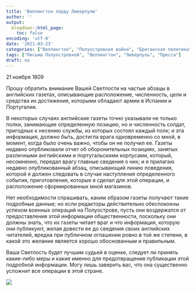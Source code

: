 ```yaml
---
title: 'Веллингтон лорду Ливерпулю'
author: ''
output:
  blogdown::html_page:
    toc: false
encoding: 'utf-8'   
date: '2021-03-23'
categories: ["Веллингтон", "Полуостровная война", "Британская политика"]
tags: ["Письма Полуостровной", "Веллингтон", "Ливерпуль", "Пресса"]
draft: no
---
```

21 ноября 1809

Прошу обратить внимание Вашей Светлости на частые абзацы в английских газетах, описывающие расположение, численность, цели и средства их достижения, которыми обладают армии в Испании и Португалии.

В некоторых случаях английские газеты точно указывали не только полки, занимающие определенную позицию, но и численность солдат, пригодных к несению службы, из которых состоял каждый полк; и эта информация, должно быть, достигла врага одновременно со мной, в момент, когда было очень важно, чтобы он не получил ее.
<!--more-->
Газеты недавно опубликовали отчет об оборонительных позициях, занятых различными английскими и португальскими корпусами, который, несомненно, передал врагу главные сведения о них; и я прилагаю недавно опубликованный абзац, описывающий линию поведения, которой я должен следовать в случае наступления определенного события, приготовления, которые я сделал для этой операции, и расположение сформированных мной магазинов.

Нет необходимости спрашивать, каким образом газеты получают такие подробные данные; но если редакторы действительно обеспокоены успехом военных операций на Полуострове, пусть они воздержатся от предоставления этой информации общественности, поскольку они должны знать, что их газеты читает враг и что информация, которую они публикуют, желая довести ее до сведения своих английских читателей, вредна при публичном оглашении ровно в той же степени, в какой это желание является хорошо обоснованным и правильным.

Ваша Светлость будет лучшим судьей в оценке, следует ли принять какие-либо меры и какие именно для предотвращения публикации этой подробной информации. Могу лишь заверить вас, что она существенно усложнит все операции в этой стране.

![](/letter/press.jpg)
